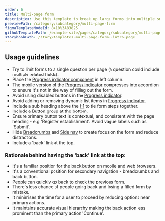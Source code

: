 ```yaml
---
order: 6
title: Multi-page form
description: Use this template to break up large forms into multiple smaller steps to decrease cognitive load.
previewPath: /category/subcategory/multi-page-form
figmaTemplateNodeId: 8410%3A83825
githubTemplatePath: /example-site/pages/category/subcategory/multi-page-form/index.tsx
storybookPath: /story/templates-multi-page-form--intro-page
---
```


## Usage guidelines

- Try to limit forms to a single question per page (a question could include multiple related fields).
- Place the [Progress indicator component](/components/progress-indicator) in left column.
- The mobile version of the [Progress indicator](/components/progress-indicator) compresses into accordion to ensure it's not in the way of filling out the form.
- Avoid using disabled buttons in the [Progress indicator](/components/progress-indicator).
- Avoid adding or removing dynamic list items in [Progress indicator](/components/progress-indicator).
- Include a sub heading above the [H1](/components/heading) to tie form steps together.
- Include a [Button group](/components/button#button-groups) at the bottom.
- Ensure primary button text is contextual, and consistent with the page heading - e.g 'Register establishment'. Avoid vague labels such as 'Submit'.
- Hide [Breadcrumbs](/components/breadcrumbs) and [Side nav](/components/side-nav) to create focus on the form and reduce distractions.
- Include a 'back' link at the top.

### Rationale behind having the 'back' link at the top:

- It's a familiar position for the back button on mobile and web browsers.
- It's a conventional position for secondary navigation - breadcrumbs and back button.
- People can quickly go back to check the previous form.
- There's less chance of people going back and losing a filled form by mistake.
- It minimises the time for a user to proceed by reducing options near primary actions.
- It maintains accurate visual hierarchy making the back action less prominent than the primary action 'Continue'.
